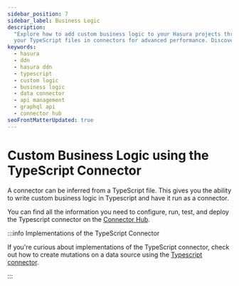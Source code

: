 ```yaml
---
sidebar_position: 7
sidebar_label: Business Logic
description:
  "Explore how to add custom business logic to your Hasura projects through the TypeScript data connector. Integrate
  your TypeScript files in connectors for advanced performance. Discover more at the official Hasura Connector Hub."
keywords:
  - hasura
  - ddn
  - hasura ddn
  - typescript
  - custom logic
  - business logic
  - data connector
  - api management
  - graphql api
  - connector hub
seoFrontMatterUpdated: true
---
```


# Custom Business Logic using the TypeScript Connector

A connector can be inferred from a TypeScript file. This gives you the ability to write custom business logic in
Typescript and have it run as a connector.

You can find all the information you need to configure, run, test, and deploy the Typescript connector on the
[Connector Hub](https://hasura.io/connectors/typescript-deno).

:::info Implementations of the TypeScript Connector

If you're curious about implementations of the TypeScript connector, check out how to create mutations on a data source
using the [Typescript connector](/graphql-api/mutations/typescript.mdx).

:::
